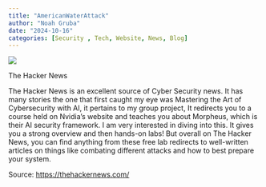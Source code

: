 ```yaml
---
title: "AmericanWaterAttack"
author: "Noah Gruba"
date: "2024-10-16"
categories: [Security , Tech, Website, News, Blog]
---
```


![](images/matrix-hacker-background-02.jpg)

The Hacker News

The Hacker News is an excellent source of Cyber Security news. It has many stories the one that first caught my eye was Mastering the Art of Cybersecurity with AI, it pertains to my group project, It redirects you to a course held on Nvidia’s website and teaches you about Morpheus, which is their AI security framework. I am very interested in diving into this. It gives you a strong overview and then hands-on labs! But overall on The Hacker News, you can find anything from these free lab redirects to well-written articles on things like combating different attacks and how to best prepare your system.

Source: <https://thehackernews.com/>
